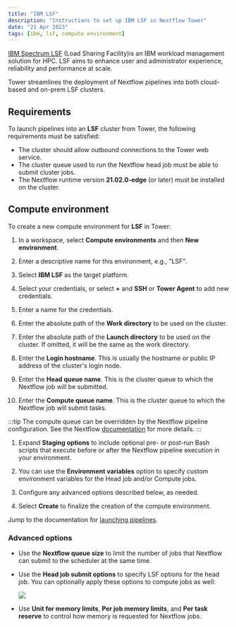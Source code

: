 ```yaml
---
title: "IBM LSF"
description: "Instructions to set up IBM LSF in Nextflow Tower"
date: "21 Apr 2023"
tags: [ibm, lsf, compute environment]
---
```


[IBM Spectrum LSF](https://www.ibm.com/products/hpc-workload-management/details) (Load Sharing Facility)is an IBM workload management solution for HPC. LSF aims to enhance user and administrator experience, reliability and performance at scale.

Tower streamlines the deployment of Nextflow pipelines into both cloud-based and on-prem LSF clusters.

## Requirements

To launch pipelines into an **LSF** cluster from Tower, the following requirements must be satisfied:

- The cluster should allow outbound connections to the Tower web service.
- The cluster queue used to run the Nextflow head job must be able to submit cluster jobs.
- The Nextflow runtime version **21.02.0-edge** (or later) must be installed on the cluster.

## Compute environment

To create a new compute environment for **LSF** in Tower:

1.  In a workspace, select **Compute environments** and then **New environment**.

1.  Enter a descriptive name for this environment, e.g., "LSF".

1.  Select **IBM LSF** as the target platform.

1.  Select your credentials, or select **+** and **SSH** or **Tower Agent** to add new credentials.

1.  Enter a name for the credentials.

1.  Enter the absolute path of the **Work directory** to be used on the cluster.

1.  Enter the absolute path of the **Launch directory** to be used on the cluster. If omitted, it will be the same as the work directory.

1.  Enter the **Login hostname**. This is usually the hostname or public IP address of the cluster's login node.

1.  Enter the **Head queue name**. This is the cluster queue to which the Nextflow job will be submitted.

1.  Enter the **Compute queue name**. This is the cluster queue to which the Nextflow job will submit tasks.

:::tip
The compute queue can be overridden by the Nextflow pipeline configuration. See the Nextflow [documentation](https://www.nextflow.io/docs/latest/process.html#queue) for more details.
:::

1.  Expand **Staging options** to include optional pre- or post-run Bash scripts that execute before or after the Nextflow pipeline execution in your environment.

1.  You can use the **Environment variables** option to specify custom environment variables for the Head job and/or Compute jobs.

1.  Configure any advanced options described below, as needed.

1.  Select **Create** to finalize the creation of the compute environment.

Jump to the documentation for [launching pipelines](../launch/launchpad.mdx).

### Advanced options

- Use the **Nextflow queue size** to limit the number of jobs that Nextflow can submit to the scheduler at the same time.

- Use the **Head job submit options** to specify LSF options for the head job. You can optionally apply these options to compute jobs as well:

  ![](./_images/head_job_propagation.png)

- Use **Unit for memory limits**, **Per job memory limits**, and **Per task reserve** to control how memory is requested for Nextflow jobs.
